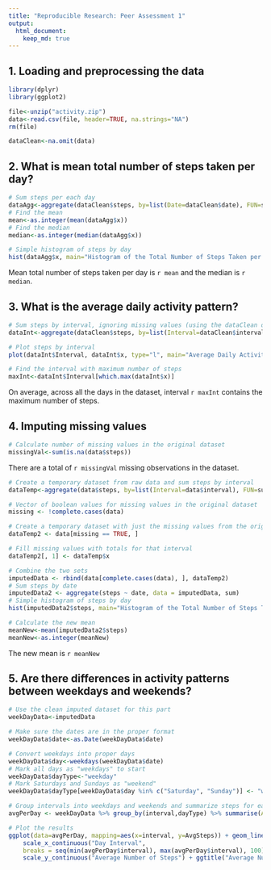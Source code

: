 ```yaml
---
title: "Reproducible Research: Peer Assessment 1"
output: 
  html_document:
    keep_md: true
---
```


## 1. Loading and preprocessing the data
```r
library(dplyr)
library(ggplot2)
```

```r
file<-unzip("activity.zip")
data<-read.csv(file, header=TRUE, na.strings="NA")
rm(file)

dataClean<-na.omit(data)

```

## 2. What is mean total number of steps taken per day?
```r
# Sum steps per each day
dataAgg<-aggregate(dataClean$steps, by=list(Date=dataClean$date), FUN=sum)
# Find the mean
mean<-as.integer(mean(dataAgg$x))
# Find the median
median<-as.integer(median(dataAgg$x))

# Simple histogram of steps by day
hist(dataAgg$x, main="Histogram of the Total Number of Steps Taken per Day", xlab="Steps per Day", border="black", col="blue")
```

Mean total number of steps taken per day is `r mean` and the median is `r median`.

## 3. What is the average daily activity pattern?
```r
# Sum steps by interval, ignoring missing values (using the dataClean dataset)
dataInt<-aggregate(dataClean$steps, by=list(Interval=dataClean$interval), FUN=sum)

# Plot steps by interval
plot(dataInt$Interval, dataInt$x, type="l", main="Average Daily Activity Pattern", xlab="Interval", ylab="Average Number of Steps Taken" )

# Find the interval with maximum number of steps
maxInt<-dataInt$Interval[which.max(dataInt$x)]
```

On average, across all the days in the dataset, interval `r maxInt` contains the maximum number of steps.

## 4. Imputing missing values
```r
# Calculate number of missing values in the original dataset
missingVal<-sum(is.na(data$steps))
```

There are a total of `r missingVal` missing observations in the dataset.


```r
# Create a temporary dataset from raw data and sum steps by interval
dataTemp<-aggregate(data$steps, by=list(Interval=data$interval), FUN=sum)

# Vector of boolean values for missing values in the original dataset
missing <- !complete.cases(data)

# Create a temporary dataset with just the missing values from the original dataset
dataTemp2 <- data[missing == TRUE, ]

# Fill missing values with totals for that interval
dataTemp2[, 1] <- dataTemp$x

# Combine the two sets
imputedData <- rbind(data[complete.cases(data), ], dataTemp2)
# Sum steps by date
imputedData2 <- aggregate(steps ~ date, data = imputedData, sum)
# Simple histogram of steps by day
hist(imputedData2$steps, main="Histogram of the Total Number of Steps Taken per Day", xlab="Steps per Day", border="black", col="blue")

# Calculate the new mean
meanNew<-mean(imputedData2$steps)
meanNew<-as.integer(meanNew)
```

The new mean is `r meanNew`

## 5. Are there differences in activity patterns between weekdays and weekends?
```r
# Use the clean imputed dataset for this part
weekDayData<-imputedData

# Make sure the dates are in the proper format
weekDayData$date<-as.Date(weekDayData$date)

# Convert weekdays into proper days
weekDayData$day<-weekdays(weekDayData$date)
# Mark all days as "weekdays" to start
weekDayData$dayType<-"weekday"
# Mark Saturdays and Sundays as "weekend"
weekDayData$dayType[weekDayData$day %in% c("Saturday", "Sunday")] <- "weekend"

# Group intervals into weekdays and weekends and summarize steps for each group
avgPerDay <- weekDayData %>% group_by(interval,dayType) %>% summarise(AvgSteps=mean(steps,na.rm = TRUE))

# Plot the results
ggplot(data=avgPerDay, mapping=aes(x=interval, y=AvgSteps)) + geom_line() + facet_grid(dayType ~ .) + 
    scale_x_continuous("Day Interval", 
    breaks = seq(min(avgPerDay$interval), max(avgPerDay$interval), 100)) + 
    scale_y_continuous("Average Number of Steps") + ggtitle("Average Number of Steps Taken by Interval")

```
